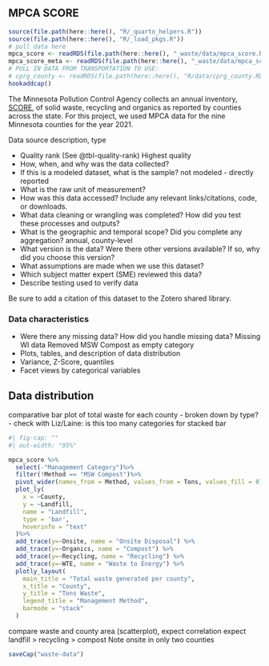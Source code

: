## MPCA SCORE

```r
source(file.path(here::here(), "R/_quarto_helpers.R"))
source(file.path(here::here(), "R/_load_pkgs.R"))
# pull data here
mpca_score <- readRDS(file.path(here::here(), "_waste/data/mpca_score.RDS"))
mpca_score_meta <- readRDS(file.path(here::here(), "_waste/data/mpca_score_meta.RDS"))
# PULL IN DATA FROM TRANSPORTATION TO USE:
# cprg_county <- readRDS(file.path(here::here(), "R/data/cprg_county.RDS"))
hookaddcap()
```


The Minnesota Pollution Control Agency collects an annual inventory, [SCORE](https://public.tableau.com/app/profile/mpca.data.services/viz/SCOREOverview/1991-2021SCORE), of solid waste, recycling and organics as reported by counties across the state. For this project, we used MPCA data for the nine Minnesota counties for the year 2021.

Data source description, type

- Quality rank (See @tbl-quality-rank)
Highest quality
- How, when, and why was the data collected?
- If this is a modeled dataset, what is the sample?
not modeled - directly reported
- What is the raw unit of measurement? 
- How was this data accessed? Include any relevant links/citations, code, or downloads.
- What data cleaning or wrangling was completed? How did you test these processes and outputs?
- What is the geographic and temporal scope? Did you complete any aggregation?
annual, county-level
- What version is the data? Were there other versions available? If so, why did you choose this version?
- What assumptions are made when we use this dataset?
- Which subject matter expert (SME) reviewed this data?
- Describe testing used to verify data

Be sure to add a citation of this dataset to the Zotero shared library.

### Data characteristics

- Were there any missing data? How did you handle missing data?
Missing WI data
Removed MSW Compost as empty category
- Plots, tables, and description of data distribution
- Variance, Z-Score, quantiles
- Facet views by categorical variables

## Data distribution

comparative bar plot of total waste for each county - broken down by type?
 - check with Liz/Laine: is this too many categories for stacked bar

```r
#| fig-cap: ""
#| out-width: "95%"

mpca_score %>%
  select(-"Management Category")%>%
  filter(!Method == "MSW Compost")%>%
  pivot_wider(names_from = Method, values_from = Tons, values_fill = 0)%>%
  plot_ly(
    x = ~County,
    y = ~Landfill,
    name = "Landfill",
    type = 'bar',
    hoverinfo = "text"
  )%>%
  add_trace(y=~Onsite, name = "Onsite Disposal") %>%
  add_trace(y=~Organics, name = "Compost") %>%
  add_trace(y=~Recycling, name = "Recycling") %>%
  add_trace(y=~WTE, name = "Waste to Energy") %>%
  plotly_layout(
    main_title = "Total waste generated per county",
    x_title = "County",
    y_title = "Tons Waste",
    legend_title = "Management Method",
    barmode = "stack"
  )

```

compare waste and county area (scatterplot), expect correlation
expect landfill > recycling > compost
Note onsite in only two counties

```r
saveCap("waste-data")
```
